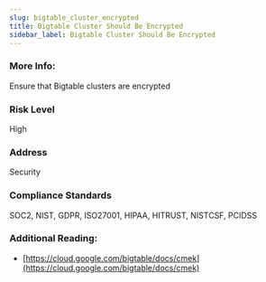 ```yaml
---
slug: bigtable_cluster_encrypted
title: Bigtable Cluster Should Be Encrypted
sidebar_label: Bigtable Cluster Should Be Encrypted
---
```


### More Info:

Ensure that Bigtable clusters are encrypted

### Risk Level

High

### Address

Security

### Compliance Standards

SOC2, NIST, GDPR, ISO27001, HIPAA, HITRUST, NISTCSF, PCIDSS

### Additional Reading:

- [https://cloud.google.com/bigtable/docs/cmek](https://cloud.google.com/bigtable/docs/cmek) 

